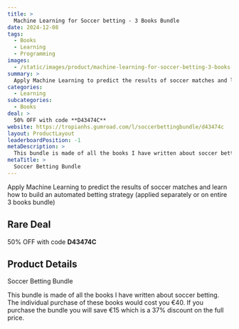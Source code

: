 ```yaml
---
title: >
  Machine Learning for Soccer betting - 3 Books Bundle
date: 2024-12-08
tags:
  - Books
  - Learning
  - Programming
images:
  - /static/images/product/machine-learning-for-soccer-betting-3-books-bundle/og-image.png
summary: >
  Apply Machine Learning to predict the results of soccer matches and learn how to build an automated betting strategy (applied separately or on entire 3 books bundle)
categories:
  - Learning
subcategories:
  - Books
deal: >
  50% OFF with code **D43474C**
website: https://tropianhs.gumroad.com/l/soccerbettingbundle/d43474c
layout: ProductLayout
leaderboardPosition: -1
metaDescription: >
  This bundle is made of all the books I have written about soccer betting. The individual purchase of these books would cost you €40. If you purchase the bundle you will save €15 which is a 37% discount on the full price.
metaTitle: >
  Soccer Betting Bundle
---
```

Apply Machine Learning to predict the results of soccer matches and learn how to build an automated betting strategy (applied separately or on entire 3 books bundle)

## Rare Deal

50% OFF with code **D43474C**

## Product Details

Soccer Betting Bundle

This bundle is made of all the books I have written about soccer betting. The individual purchase of these books would cost you €40. If you purchase the bundle you will save €15 which is a 37% discount on the full price.
